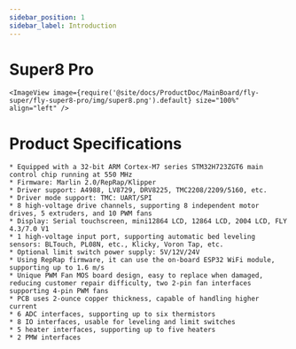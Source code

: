 ```yaml
---
sidebar_position: 1
sidebar_label: Introduction
---
```




# Super8 Pro

    
    <ImageView image={require('@site/docs/ProductDoc/MainBoard/fly-super/fly-super8-pro/img/super8.png').default} size="100%" align="left" />


# Product Specifications

    * Equipped with a 32-bit ARM Cortex-M7 series STM32H723ZGT6 main control chip running at 550 MHz
    * Firmware: Marlin 2.0/RepRap/Klipper
    * Driver support: A4988, LV8729, DRV8225, TMC2208/2209/5160, etc.
    * Driver mode support: TMC: UART/SPI
    * 8 high-voltage drive channels, supporting 8 independent motor drives, 5 extruders, and 10 PWM fans
    * Display: Serial touchscreen, mini12864 LCD, 12864 LCD, 2004 LCD, FLY 4.3/7.0 V1
    * 1 high-voltage input port, supporting automatic bed leveling sensors: BLTouch, PL08N, etc., Klicky, Voron Tap, etc.
    * Optional limit switch power supply: 5V/12V/24V
    * Using RepRap firmware, it can use the on-board ESP32 WiFi module, supporting up to 1.6 m/s
    * Unique PWM Fan MOS board design, easy to replace when damaged, reducing customer repair difficulty, two 2-pin fan interfaces supporting 4-pin PWM fans
    * PCB uses 2-ounce copper thickness, capable of handling higher current
    * 6 ADC interfaces, supporting up to six thermistors
    * 8 IO interfaces, usable for leveling and limit switches
    * 5 heater interfaces, supporting up to five heaters
    * 2 PMW interfaces